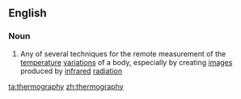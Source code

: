 ==English==

===Noun===
{{wikipedia}}
{{en-noun|-}}

#{{physics}} Any of several techniques for the remote measurement of the [[temperature]] [[variation]]s of a body, especially by creating [[image]]s produced by [[infrared]] [[radiation]]

[[ta:thermography]]
[[zh:thermography]]